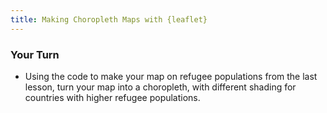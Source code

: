 ```yaml
---
title: Making Choropleth Maps with {leaflet}
---
```


### Your Turn {.your-turn}

- Using the code to make your map on refugee populations from the last lesson, turn your map into a choropleth, with different shading for countries with higher refugee populations. 